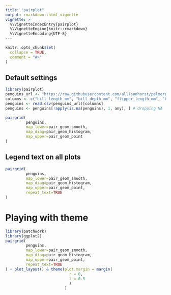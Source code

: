 ```yaml
---
title: "pairplot"
output: rmarkdown::html_vignette
vignette: >
  %\VignetteIndexEntry{pairplot}
  %\VignetteEngine{knitr::rmarkdown}
  %\VignetteEncoding{UTF-8}
---
```


```r
knitr::opts_chunk$set(
  collapse = TRUE,
  comment = "#>"
)
```

## Default settings

```r
library(pairplot)
penguins_url <- "https://raw.githubusercontent.com/allisonhorst/palmerpenguins/main/inst/extdata/penguins.csv"
columns <- c("bill_length_mm", "bill_depth_mm", "flipper_length_mm", "body_mass_g")
penguins <- read.csv(penguins_url)[columns]
penguins <- penguins[!apply(is.na(penguins), 1, any), ] # dropping NA

pairgrid(
         penguins,
         map_lower=pair_geom_smooth,
         map_diag=pair_geom_histogram,
         map_upper=pair_geom_point
)
```

## Legend text on all plots

```r
pairgrid(
         penguins,
         map_lower=pair_geom_smooth,
         map_diag=pair_geom_histogram,
         map_upper=pair_geom_point,
         repeat_text=TRUE
)
```

# Playing with theme

```r
library(patchwork)
library(ggplot2)
pairgrid(
         penguins,
         map_lower=pair_geom_smooth,
         map_diag=pair_geom_histogram,
         map_upper=pair_geom_point,
         repeat_text=TRUE
) + plot_layout() & theme(plot.margin = margin(
                            r = 0,
                            l = 0.5
                            )
                          )
```
